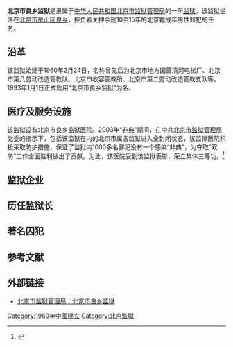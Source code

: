 '''北京市良乡监狱'''是隶属于[[中华人民共和国|中华人民共和国]][[北京市监狱管理局|北京市监狱管理局]]的一所[[监狱|监狱]]。该监狱坐落在[[北京市|北京市]][[房山区|房山区]][[良乡|良乡]]，担负着关押余刑10至15年的北京籍成年男性罪犯的任务。

==沿革==
该监狱始建于1960年2月24日，名称曾先后为北京市地方国营清河电梯厂、北京市第八劳动改造管教队、北京市收容管教所、北京市第二劳动改造管教支队等，1993年1月1日正式启用“北京市良乡监狱”为名。

==医疗及服务设施==
该监狱设有北京市良乡监狱医院。2003年“[[非典|非典]]”期间，在中共[[北京市监狱管理局|北京市监狱管理局]]党委的指示下，包括该监狱在内的北京市属各监狱进入全封闭状态，该监狱医院积极采取防护措施，保证了监狱内1000多名罪犯没有一个感染“非典”，为夺取“双防”工作全面胜利做出了贡献。为此，该医院受到该监狱表彰，荣立集体三等功。<ref>{{Cite web |url=http://dianda.china.com.cn/2010-03/31/content_3443027.htm |title=监狱医院里的男护士——北京市良乡监狱医院刘文斌，中国网，2010-03-31 |accessdate=2014-11-06 |archive-date=2014-11-06 |archive-url=https://web.archive.org/web/20141106225129/http://dianda.china.com.cn/2010-03/31/content_3443027.htm |dead-url=yes }}</ref>

==监狱企业==

==历任监狱长==

==著名囚犯==

==参考文献==
{{reflist}}

==外部链接==
*[https://web.archive.org/web/20071211075405/http://www.bjjgj.gov.cn/sub_unit/lxjy/index.html 北京市监狱管理局：北京市良乡监狱]

{{beijing-stub}}

[[Category:1960年中國建立|Category:1960年中國建立]]
[[Category:北京監獄|Category:北京監獄]]